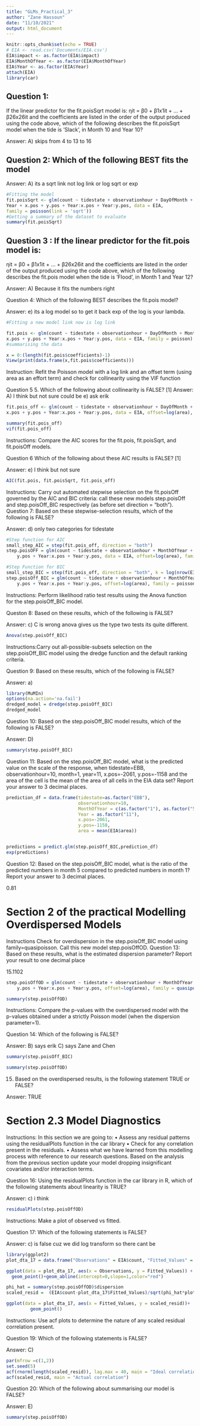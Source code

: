 ---
title: "GLMs_Practical_3"
author: "Zane Hassoun"
date: "11/10/2021"
output: html_document
---

```{r setup, include=FALSE}
knitr::opts_chunk$set(echo = TRUE)
# EIA <- read.csv('Documents/EIA.csv')
EIA$impact <- as.factor(EIA$impact)
EIA$MonthOfYear <- as.factor(EIA$MonthOfYear)
EIA$Year <- as.factor(EIA$Year)
attach(EIA)
library(car)
```
## Question 1: 
If the linear predictor for the fit.poisSqrt model is:
ηit = β0 + β1x1it + ... + β26x26it
and the coefficients are listed in the order of the output produced using the code above, which of the
following describes the fit.poisSqrt model when the tide is ’Slack’, in Month 10 and Year 10?

Answer: A) skips from 4 to 13 to 16

## Question 2: Which of the following BEST fits the model 

Answer: A) its a sqrt link not log link or log sqrt or exp
```{r}
#Fitting the model
fit.poisSqrt <- glm(count ~ tidestate + observationhour + DayOfMonth + MonthOfYear +
Year + x.pos + y.pos + Year:x.pos + Year:y.pos, data = EIA,
family = poisson(link = 'sqrt'))
#Getting a summary of the dataset to evaluate
summary(fit.poisSqrt)
```

## Question 3 : If the linear predictor for the fit.pois model is:
ηit = β0 + β1x1it + ... + β26x26it
and the coefficients are listed in the order of the output produced using the code above, which of the
following describes the fit.pois model when the tide is ’Flood’, in Month 1 and Year 12?

Answer: A) Because it fits the numbers right

Question 4: Which of the following BEST describes the fit.pois model?

Answer: e) its a log model so to get it back exp of the log is your lambda. 

```{r}
#Fitting a new model link now is log link

fit.pois <- glm(count ~ tidestate + observationhour + DayOfMonth + MonthOfYear + Year +
x.pos + y.pos + Year:x.pos + Year:y.pos, data = EIA, family = poisson)
#summarising the data

x = 0:(length(fit.pois$coefficients)-1)
View(print(data.frame(x,fit.pois$coefficients)))
```

Instruction: 
Refit the Poisson model with a log link and an offset term (using area as an effort term) and check for
collinearity using the VIF function

Question 5 5. Which of the following about collinearity is FALSE? [1]
Answer: A) I think but not sure could be  e) ask erik

```{r}
fit.pois_off <- glm(count ~ tidestate + observationhour + DayOfMonth + MonthOfYear + Year +
x.pos + y.pos + Year:x.pos + Year:y.pos, data = EIA, offset=log(area), family = poisson)

summary(fit.pois_off)
vif(fit.pois_off)
```
Instructions: 
Compare the AIC scores for the fit.pois, fit.poisSqrt, and fit.poisOff models.

Question 6 Which of the following about these AIC results is FALSE? [1]

Answer: e) I think but not sure
```{r}
AIC(fit.pois, fit.poisSqrt, fit.pois_off)
```


Instructions: 
Carry out automated stepwise selection on the fit.poisOff governed by the AIC and BIC criteria:
call these new models step.poisOff and step.poisOff_BIC respectively (as before set direction =
"both").
Question 7: Based on these stepwise-selection results, which of the following is FALSE?

Answer: d) only two categories for tidestate
```{r}
#Step function for AIC
small_step_AIC = step(fit.pois_off, direction = "both")
step.poisOFF = glm(count ~ tidestate + observationhour + MonthOfYear + Year + x.pos + 
    y.pos + Year:x.pos + Year:y.pos, data = EIA, offset=log(area), family = poisson)
```

```{r}
#Step Function for BIC
small_step_BIC = step(fit.pois_off, direction = "both", k = log(nrow(EIA)))
step.poisOff_BIC = glm(count ~ tidestate + observationhour + MonthOfYear + Year + x.pos + 
    y.pos + Year:x.pos + Year:y.pos, offset=log(area), family = poisson)
```

Instructions: Perform likelihood ratio test results using the Anova function for the step.poisOff_BIC model. 

Queston 8: Based on these results, which of the following is FALSE?

Answer: c) C is wrong anova gives us the type two tests its quite different. 

```{r}
Anova(step.poisOff_BIC)
```
Instructions:Carry out all-possible-subsets selection on the step.poisOff_BIC model using the dredge function and
the default ranking criteria. 

Question 9: Based on these results, which of the following is FALSE?

Answer: a)

```{r}
library(MuMIn)
options(na.action='na.fail')
dredged_model = dredge(step.poisOff_BIC)
dredged_model
```

Question 10: Based on the step.poisOff_BIC model results, which of the following is FALSE? 

Answer: D)
```{r}
summary(step.poisOff_BIC)
```

Question 11: Based on the step.poisOff_BIC model, what is the predicted value on the scale of the response, when
tidestate=EBB, observationhour=10, month=1, year=11, x.pos=-2061, y.pos=-1158 and the area of the
cell is the mean of the area of all cells in the EIA data set? Report your answer to 3 decimal places.

```{r}
prediction_df = data.frame(tidestate=as.factor("EBB"),
                           observationhour=10,
                           MonthOfYear = c(as.factor("1"), as.factor("5")),
                           Year = as.factor("11"),
                           x.pos=-2061, 
                           y.pos=-1158, 
                           area = mean(EIA$area))


predictions = predict.glm(step.poisOff_BIC,prediction_df)
exp(predictions)
```
Question 12: Based on the step.poisOff_BIC model, what is the ratio of the predicted numbers in month 5 compared
to predicted numbers in month 1? Report your answer to 3 decimal places.

0.81

# Section 2 of the practical Modelling Overdispersed Models

Instructions Check for overdispersion in the step.poisOff_BIC model using family=quasipoisson. Call this new model step.poisOffOD. 
Question 13: Based on these results, what is the estimated dispersion parameter? Report your
result to one decimal place

15.1102

```{r}
step.poisOffOD = glm(count ~ tidestate + observationhour + MonthOfYear + Year + x.pos + 
    y.pos + Year:x.pos + Year:y.pos, offset=log(area), family = quasipoisson())

summary(step.poisOffOD)
```


Instructions: Compare the p-values with the overdispersed model with the p-values obtained under a strictly Poisson model (when the dispersion parameter=1).

Question 14: Which of the following is FALSE?

Answer: B) says erik C) says Zane and Chen 

```{r}
summary(step.poisOff_BIC)
```
```{r}
summary(step.poisOffOD)
```
15. Based on the overdispersed results, is the following statement TRUE or FALSE? 

Answer: TRUE

# Section 2.3 Model Diagnostics

Instructions: In this section we are going to:
• Assess any residual patterns using the residualPlots function in the car library
• Check for any correlation present in the residuals.
• Assess what we have learned from this modelling process with reference to our research questions.
Based on the analysis from the previous section update your model dropping insignificant covariates and/or
interaction terms.


Question 16: Using the residualPlots function in the car library in R, which of the following statements about linearity
is TRUE?

Answer: c) i think
```{r}
residualPlots(step.poisOffOD)
```

Instructions: Make a plot of observed vs fitted. 

Question 17: Which of the following statements is FALSE?

Answer: c) is false cuz we did log transform so there cant be
```{r}
library(ggplot2)
plot_dta_17 = data.frame("Observations" = EIA$count, "Fitted_Values" = step.poisOffOD$fitted.values)

ggplot(data = plot_dta_17, aes(x = Observations, y = Fitted_Values)) + 
  geom_point()+geom_abline(intercept=0,slope=1,color="red")
```


```{r}
phi_hat = summary(step.poisOffOD)$dispersion
scaled_resid =  (EIA$count-plot_dta_17$Fitted_Values)/sqrt(phi_hat*plot_dta_17$Fitted_Values)

ggplot(data = plot_dta_17, aes(x = Fitted_Values, y = scaled_resid))+
         geom_point()

```
Instructions: Use acf plots to determine the nature of any scaled residual correlation present. 

Question 19: Which of the following statements is FALSE?

Answer: C) 
```{r}
par(mfrow =c(1,2))
set.seed(5)
acf(rnorm(length(scaled_resid)), lag.max = 40, main = "Ideal correlation")
acf(scaled_resid, main = "Actual correlation")
```
Question 20: Which of the following about summarising our model is FALSE?

Answer: E)
```{r}
summary(step.poisOffOD)
```














